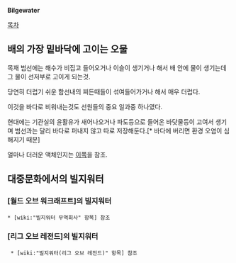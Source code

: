 '''Bilgewater'''

[[목차]]

== 배의 가장 밑바닥에 고이는 오물 ==
목재 범선에는 해수가 비집고 들어오거나 이슬이 생기거나 해서 배 안에 물이 생기는데 그 물이 선저부로 고이게 되는것. 

당연히 더럽기 쉬운 함선내의 찌든때들이 섞여들어가거나 해서 매우 더럽다. 

이것을 바다로 비워내는것도 선원들의 중요 일과중 하나였다. 

현대에는 기관실의 윤활유가 새어나오거나 파도등으로 들어온 바닷물등이 고여서 생기며 범선과는 달리 바다로 퍼내지 않고 따로 저장해둔다.[* 바다에 버리면 환경 오염이 심해지기 때문] 

얼마나 더러운 액체인지는 [http://blog.daum.net/nasica/6862414 이쪽]을 참조.

== 대중문화에서의 빌지워터 ==
=== [월드 오브 워크래프트]의 빌지워터 ===
 * [wiki:"빌지워터 무역회사" 항목] 참조

=== [리그 오브 레전드]의 빌지워터 === 
  * [wiki:"빌지워터(리그 오브 레전드)" 항목] 참조
